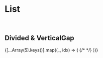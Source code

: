 

<Meta title="Core-Elements / List" />

# List

<br />

## Divided & VerticalGap

<Preview>
  <Story name="List">
    <List
      verticalGap={20}
      divided={false}
      dividerColor="#ff0000"
      dividerWeight={1}
    >
      {[...Array(5).keys()].map((_, idx) => (
        <List.Item key={idx}>{/* <ColorBox color="blue" /> */}</List.Item>
      ))}
    </List>
  </Story>
</Preview>
